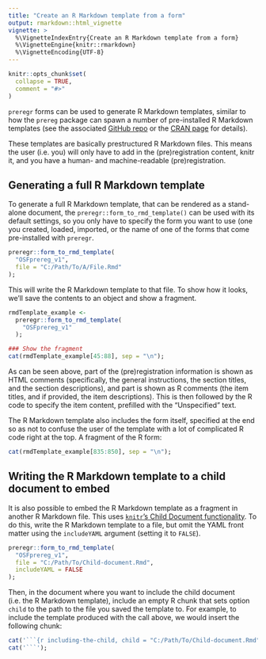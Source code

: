 ---
title: "Create an R Markdown template from a form"
output: rmarkdown::html_vignette
vignette: >
  %\VignetteIndexEntry{Create an R Markdown template from a form}
  %\VignetteEngine{knitr::rmarkdown}
  %\VignetteEncoding{UTF-8}
---

```{r, include = FALSE}
knitr::opts_chunk$set(
  collapse = TRUE,
  comment = "#>"
)
```

`preregr` forms can be used to generate R Markdown templates, similar to how the `prereg` package can spawn a number of pre-installed R Markdown templates (see the associated [GitHub repo](https://github.com/crsh/prereg) or the [CRAN page](https://cran.r-project.org/package=prereg) for details).

These templates are basically prestructured R Markdown files. This means the user (i.e. you) will only have to add in the (pre)registration content, knitr it, and you have a human- and machine-readable (pre)registration.

## Generating a full R Markdown template

To generate a full R Markdown template, that can be rendered as a stand-alone document, the `preregr::form_to_rmd_template()` can be used with its default settings, so you only have to specify the form you want to use (one you created, loaded, imported, or the name of one of the forms that come pre-installed with `preregr`.

```{r, eval=FALSE}
preregr::form_to_rmd_template(
  "OSFprereg_v1",
  file = "C:/Path/To/A/File.Rmd"
);
```

This will write the R Markdown template to that file. To show how it looks, we'll save the contents to an object and show a fragment.

```{r}
rmdTemplate_example <-
  preregr::form_to_rmd_template(
    "OSFprereg_v1"
  );

### Show the fragment
cat(rmdTemplate_example[45:88], sep = "\n");
```

As can be seen above, part of the (pre)registration information is shown as HTML comments (specifically, the general instructions, the section titles, and the section descriptions), and part is shown as R comments (the item titles, and if provided, the item descriptions). This is then followed by the R code to specify the item content, prefilled with the "Unspecified" text.

The R Markdown template also includes the form itself, specified at the end so as not to confuse the user of the template with a lot of complicated R code right at the top. A fragment of the R form:

```{r}
cat(rmdTemplate_example[835:850], sep = "\n");
```

## Writing the R Markdown template to a child document to embed

It is also possible to embed the R Markdown template as a fragment in another R Markdown file. This uses [`knitr`'s Child Document functionality](https://yihui.org/knitr/demo/child/). To do this, write the R Markdown template to a file, but omit the YAML front matter using the `includeYAML` argument (setting it to `FALSE`).

```{r, eval=FALSE}
preregr::form_to_rmd_template(
  "OSFprereg_v1",
  file = "C:/Path/To/Child-document.Rmd",
  includeYAML = FALSE
);
```

Then, in the document where you want to include the child document (i.e. the R Markdown template), include an empty R chunk that sets option `child` to the path to the file you saved the template to. For example, to include the template produced with the call above, we would insert the following chunk:

```{r, echo=FALSE, comment=""}
cat('```{r including-the-child, child = "C:/Path/To/Child-document.Rmd"}\n');
cat('```');
```
